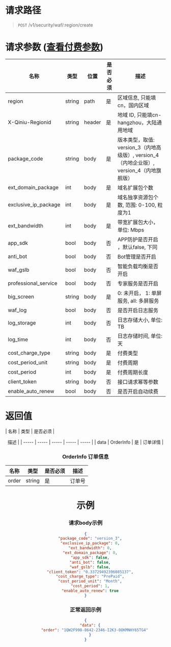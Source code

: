 # 请求路径
>`POST` /v1/security/waf/:region/create

# 请求参数 ([查看付费参数](https://developer.qiniu.com/qvm/8006/common-params))
| 名称 | 类型 | 位置 | 是否必须 | <center>描述 |
| ----- | ----- | ----- | ----- | ----- |
| region | string | path | 是 | 区域信息, 只能填cn，国内区域|
| X-Qiniu-Regionid | string | header | 是 | 地域 ID, 只能填cn-hangzhou，大陆通用地域|
| package_code | string | body | 是 | 版本类型，取值: version_3（内地高级版）, version_4（内地企业版）, version_4（内地旗舰版） |
| ext_domain_package | int | body | 是 | 域名扩展包个数 |
| exclusive_ip_package | int | body | 是 | 域名独享资源包个数, 范围: 0-100, 粒度为1 |
| ext_bandwidth | int | body | 是 | 带宽扩展包大小，单位: Mbps |
| app_sdk | bool | body | 否 | APP防护是否开启 ，默认false, 下同|
| anti_bot | bool | body | 否 | Bot管理是否开启 |
| waf_gslb | bool | body | 否 | 智能负载均衡是否开启 |
| professional_service | bool | body | 否 | 专家服务是否开启 |
| big_screen | string | body | 是 | 0: 未开启， 1: 单屏服务, all: 多屏服务 |
| waf_log | bool | body | 否 | 是否开启日志服务 |
| log_storage | int | body | 否 | 日志存储大小, 单位: TB |
| log_time | int | body | 否 | 日志存储时间, 单位: 天 |
| cost_charge_type | string | body | 是 | 付费类型 |
| cost_period_unit | string | body | 是 | 付费周期 |
| cost_period | int | body | 是 | 付费周期长度|
| client_token | string | body | 否 | 接口请求幂等参数 |
| enable_auto_renew | bool | body | 否 | 是否开启自动续费 |

# 返回值

| 名称 | 类型 | 是否必须 | <center>描述 |
| ----- | ----- | ----- | ----- | ----- |
| data | OrderInfo | 是 | 订单详情 |

### OrderInfo 订单信息
| 名称 | 类型 | 是否必须 | <center>描述 |
| ----- | ----- | ----- | ----- |
| order | string | 是 | 订单号 |

# 示例
### 请求body示例
```json
{
    "package_code": "version_3",
    "exclusive_ip_package": 0,
    "ext_bandwidth": 0,
    "ext_domain_package": 0,
    "app_sdk": false,
    "anti_bot": false,
    "waf_gslb": false,
    "client_token": "0.33729492396085137",
    "cost_charge_type": "PrePaid",
    "cost_period_unit": "Month",
    "cost_period": 1,
    "enable_auto_renew": true
}
```

### 正常返回示例
```json
{
    "data": {
        "order": "1QW2F998-8642-2346-I2K3-0OKMNHY65TG4"
    }
}
```
